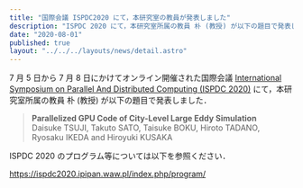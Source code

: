 ```yaml
---
title: "国際会議 ISPDC2020 にて，本研究室の教員が発表しました"
description: "ISPDC 2020 にて，本研究室所属の教員 朴 (教授) が以下の題目で発表しました．"
date: "2020-08-01"
published: true
layout: "../../../layouts/news/detail.astro"
---
```


7 月 5 日から 7 月 8 日にかけてオンライン開催された国際会議 [International Symposium on Parallel And Distributed Computing (ISPDC 2020)](https://ispdc2020.ipipan.waw.pl/) にて，本研究室所属の教員 朴 (教授) が以下の題目で発表しました．

> **Parallelized GPU Code of City-Level Large Eddy Simulation**  
> Daisuke TSUJI, Takuto SATO, Taisuke BOKU, Hiroto TADANO, Ryosaku IKEDA and Hiroyuki KUSAKA

ISPDC 2020 のプログラム等については以下を参照ください．

https://ispdc2020.ipipan.waw.pl/index.php/program/
